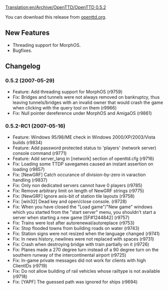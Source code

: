 [[Translation:en/Archive/OpenTTD/OpenTTD 0.5.2]]

{{en/OTTDVersions}}
{{en/Release|prev=OpenTTD 0.5.1|next=OpenTTD 0.5.3|date=2007-05-29}}

You can download this release from [http://www.openttd.org/en/download-stable/0.5.2 openttd.org].

==New Features==
* Threading support for MorphOS.
* Bugfixes.

==Changelog==

===0.5.2 (2007-05-29)===
* Feature: Add threading support for MorphOS (r9759)
* Fix: Bridges and tunnels were not always removed on bankruptcy, thus leaving tunnels/bridges with an invalid owner that would crash the game when clicking with the query tool on them (r9966)
* Fix: Null pointer dereference under MorphOS and AmigaOS (r9861)

===0.5.2-RC1 (2007-05-16)===
* Feature: Windows 95/98/ME check in Windows 2000/XP/2003/Vista builds (r9834)
* Feature: Add password protected status to 'players' (network server) console command (r9771)
* Feature: Add server_lang in [network] section of openttd.cfg (r9716)
* Fix: Loading some TTDP savegames caused an instant assertion on loading (r9857)
* Fix: [NewGRF] Catch occurance of division-by-zero in varaction handling (r9837)
* Fix: Only non dedicated servers cannot have 0 players {{en/Flyspray|765}} (r9785)
* Fix: Remove arbitrary limit on length of NewGRF strings (r9775)
* Fix: [NewGRF] Ignore axis-bit of station tile layouts {{en/Flyspray|756}} (r9758)
* Fix: [win32] Dead key and open/close console. (r9728)
* Fix: When you have closed the "Load game"/"New game" windows which you started from the "start server" menu, you shouldn't start a server when starting a new game [SF#1244842] (r9757)
* Fix: Trains were lost after autorenewal/autoreplace {{en/Flyspray|732}} (r9753)
* Fix: Stop flooded towns from building roads on water {{en/Flyspray|598}} (r9743)
* Fix: Station signs were not resized when the language changed {{en/Flyspray|672}} (r9741)
* Fix: In news history, newlines were not replaced with spaces {{en/Flyspray|677}} (r9731)
* Fix: Crash when destroying bridge with train partially on it {{en/Flyspray|738}} (r9726)
* Fix: Planes made a 270 degree turn instead of a 90 degree turn on the southern runway of the intercontinental airport {{en/Flyspray|743}} (r9725)
* Fix: In-game private messages did not work for clients with high ClientIDs (r9719)
* Fix: Do not allow building of rail vehicles whose railtype is not available (r9718)
* Fix: [YAPF] The guessed path was ignored for ships {{en/Flyspray|736}} (r9694)